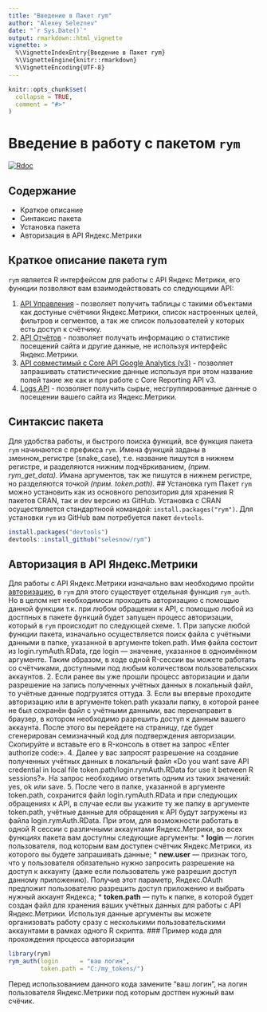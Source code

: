 ---
title: "Введение в Пакет rym"
author: "Alexey Seleznev"
date: "`r Sys.Date()`"
output: rmarkdown::html_vignette
vignette: >
  %\VignetteIndexEntry{Введение в Пакет rym}
  %\VignetteEngine{knitr::rmarkdown}
  %\VignetteEncoding{UTF-8}
---

```{r setup, include = FALSE}
knitr::opts_chunk$set(
  collapse = TRUE,
  comment = "#>"
)
```

# Введение в работу с пакетом `rym`

[![Rdoc](http://www.rdocumentation.org/badges/version/rym)](https://www.rdocumentation.org/packages/rym)

## Содержание

* Краткое описание
* Синтаксис пакета
* Установка пакета
* Авторизация в API Яндекс.Метрики

## Краткое описание пакета rym

`rym` является R интерфейсом для работы с API Яндекс Метрики, его функции позволяют вам взаимодействовать со следующими API:

1. [API Управления](https://yandex.ru/dev/metrika/doc/api2/management/intro-docpage) - позволяет получить таблицы с такими объектами как достуные счётчики Яндекс.Метрики, список настроенных целей, фильтров и сегментов, а так же список пользователей у которых есть доступ к счётчику.
2. [API Отчётов](https://yandex.ru/dev/metrika/doc/api2/api_v1/intro-docpage) - позволяет получать информацию о статистике посещений сайта и другие данные, не используя интерфейс Яндекс.Метрики.
3. [API совместимый с Core API Google Analytics (v3)](https://yandex.ru/dev/metrika/doc/api2/ga/intro-docpage) - позволяет запрашивать статистические данные используя при этом название полей такие же как и при работе с Core Reporting API v3.
4. [Logs API](https://yandex.ru/dev/metrika/doc/api2/logs/intro-docpage) - позволяет получить сырые, несгруппированные данные о посещении вашего сайта из Яндекс.Метрики.

## Синтаксис пакета

Для удобства работы, и быстрого поиска функций, все функция пакета `rym` начинаются с префикса `rym`. 
Имена функций заданы в змеином_регистре (snake_case), т.е. название пишутся в нижнем регистре, и разделяются нижним подчёркиванием, *(прим. rym_get_data)*.
Имана аргументов, так же пишутся в нижнем регистре, но разделяются точкой *(прим. token.path)*.
## Установка rym
Пакет `rym` можно установить как из основного репозитория для хранения R пакетов CRAN, так и dev версию из GitHub.
Установка с CRAN осуществляется стандартноой командой: `install.packages("rym")`.
Для установки `rym` из GitHub вам потребуется пакет `devtools`.
```r
install.packages("devtools")
devtools::install_github("selesnow/rym")
```
## Авторизация в API Яндекс.Метрики
Для работы с API Яндекс.Метрики изначально вам необходимо пройти [авторизацию](https://yandex.ru/dev/metrika/doc/api2/intro/authorization-docpage), в `rym` для этого существует отдельная функция `rym_auth`. Но в целом нет необходимоси проходить авторизацию с помощью данной функции т.к. при любом обращении к API, с помощью любой из достпных в пакете функций будет запущен процесс авторизации, который в `rym` происходит по следующей схеме.
1. При запуске любой функции пакета, изначально осуществляется поиск файла с учётными данными в папке, указанной в аргументе token.path. Имя файла состоит из login.rymAuth.RData, где login — значение, указанное в одноимённом аргументе. Таким образом, в ходе одной R-сессии вы можете работать со счётчиками, доступными под любым количеством пользовательских аккаунтов.
2. Если ранее вы уже прошли процесс авторизации и дали разрешение на запись полученных учётных данных в локальный файл, то учётные данные подгрузятся оттуда.
3. Если вы впервые проходите авторизацию или в аргументе token.path указали папку, в которой ранее не был сохранён файл с учётными данными, вас перенаправит в браузер, в котором необходимо разрешить доступ к данным вашего аккаунта. После этого вы перейдете на страницу, где будет сгенерирован семизначный код для подтверждения авторизации. Скопируйте и вставьте его в R-консоль в ответ на запрос «Enter authorize code:».
4. Далее у вас запросят разрешение на создание полученных учётных данных в локальный файл «Do you want save API credential in local file token.path/login.rymAuth.RData for use it between R sessions?». На запрос необходимо ответить одним из таких значений: yes, ok или save.
5. После чего в папке, указанной в аргументе token.path, сохранится файл login.rymAuth.RData и при следующих обращениях к API, в случае если вы укажите ту же папку в аргументе token.path, учётные данные для обращения к API будут загружены из файла  login.rymAuth.RData.
При этом, для возможности работать в одной R сессии с различными аккаунтами Яндекс.Метрики, во всех функциях пакета вам доступны следующие аргументы:
* **login** — логин пользователя, под которым вам доступен счётчик Яндекс.Метрики, из которого вы будете запрашивать данные;
* **new.user** — признак того, что у пользователя обязательно нужно запросить разрешение на доступ к аккаунту (даже если пользователь уже разрешил доступ данному приложению). Получив этот параметр, Яндекс.OAuth предложит пользователю разрешить доступ приложению и выбрать нужный аккаунт Яндекса;
* **token.path** — путь к папке, в которой будет создан файл для хранения ваших учётных данных для работы с API Яндекс.Метрики.
Используя данные аргументы вы можете организовать работу сразу с несколькими пользовательскими аккаунтами в рамках одного R скрипта.
### Пример кода для прохождения процесса авторизации
```r
library(rym)
rym_auth(login      = "ваш логин",
         token.path = "C:/my_tokens/")
```
Перед использованием данного кода замените "ваш логин", на логин пользователя Яндекс.Метрики под которым достпен нужный вам счёчик.
